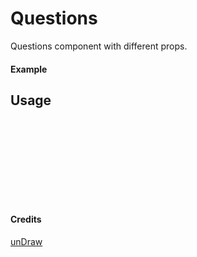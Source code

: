 
<Meta of={Questions} title="unDraw/Questions" />

# Questions

Questions component with different props.

#### Example

<Canvas of={Questions.Primary} />

## Usage

```ts
import { Questions } from "yadl-ui";

const Example = () => {
  return (
      <Questions />
  );
};

export default Example;
```

#### Credits
[unDraw](https://undraw.co/illustrations)
